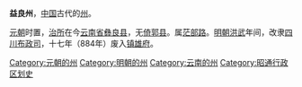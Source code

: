 '''益良州'''，[[中国|中国]]古代的[[州|州]]。

[[元朝|元朝]]时置，[[治所|治所]]在今[[云南省|云南省]][[彝良县|彝良县]]，无[[倚郭县|倚郭县]]。属[[茫部路|茫部路]]。[[明朝|明朝]][[洪武|洪武]]年间，改隶[[四川布政司|四川布政司]]，十七年（884年）废入[[镇雄府|镇雄府]]。

{{元朝云南行政区划}}
{{云南行政区划小作品}}
{{DEFAULTSORT:Y}}
[[Category:元朝的州|Category:元朝的州]]
[[Category:明朝的州|Category:明朝的州]]
[[Category:云南的州|Category:云南的州]]
[[Category:昭通行政区划史|Category:昭通行政区划史]]